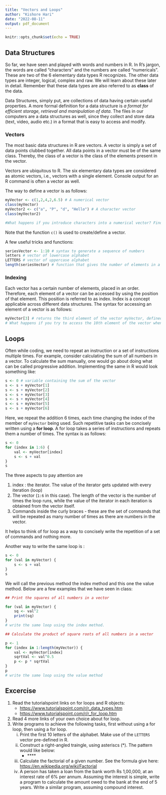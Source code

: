 ---
title: "Vectors and Loops"
author: "Kishore Hari"
date: "2022-08-11"
output: pdf_document
---

```{r setup, include=FALSE}
knitr::opts_chunk$set(echo = TRUE)
```

## Data Structures

So far, we have seen and played with words and numbers in R. In R's jargon, the words are called "characters" and the numbers are called "numericals". These are two of the 6 elementary data types R recognizes. The other data types are integer, logical, complex and raw. We will learn about these later in detail. Remember that these data types are also referred to as **class** of the data. 

Data Structures, simply put, are collections of data having certain useful properties. A more formal definition for a data structure is *a format for efficient storage, retrieval and manipulation of data*. The files in our computers are a data structures as well, since they collect and store data (text, video, audio etc.) in a format that is easy to access and modify. 

### Vectors

The most basic data structures in R are vectors. A vector is simply a set of data points clubbed together. All data points in a vector must be of the same class. Thereby, the class of a vector is the class of the elements present in the vector. 

Vectors are ubiquitous to R. The six elementary data types are considered as atomic vectors, i.e., vectors with a single element. Console output for an R command is often a vector as well. 

The way to define a vector is as follows:

```{r}
myVector <- c(1,2,4,2,6.5) # A numerical vector
class(myVector)
myVector2 <- c("a", "P", "d", "Hello") # A character vector
class(myVector2)

#What happens if you introduce characters into a numerical vector? Find out!
```

Note that the function `c()` is used to create/define a vector.

A few useful tricks and functions:

```{r}
seriesVector <- 1:10 # syntax to generate a sequence of numbers
letters # vector of lowercase alphabet
LETTERS # vector of uppercase alphabet
length(seriesVector) # function that gives the number of elements in a vector.
```


### Indexing

Each vector has a certain number of elements, placed in an order. Therefore, each element of a vector can be accessed by using the position of that element. This position is referred to as index. Index is a concept applicable across different data structures. The syntax for accessing an element of a vector is as follows:

```{r}
myVector[3] # returns the third element of the vector myVector, defined previously
# What happens if you try to access the 10th element of the vector when there are only 6?
```

## Loops

Often while coding, we need to repeat an instruction or a set of instructions multiple times. For example, consider calculating the sum of all numbers in a vector. To calculate the sum manually, one would go about doing what can be called progressive addition. Implementing the same in R would look something like:

```{r}
s <- 0 # variable containing the sum of the vector
s <- s + myVector[1]
s <- s + myVector[2]
s <- s + myVector[3]
s <- s + myVector[4]
s <- s + myVector[5]
s <- s + myVector[6]
```

Here, we repeat the addition 6 times, each time changing the index of the member of `myVector` being used. Such repetitive tasks can be concisely written using a **for loop**. A for loop takes a series of instructions and repeats them a number of times. The syntax is as follows:

```{r}
s <- 0
for (index in 1:6) {
    val <- myVector[index]
    s <- s + val
}
s
```

The three aspects to pay attention are 

1. index : the iterator. The value of the iterator gets updated with every iteration (loop)
2. The vector (`1:6` in this case). The length of the vector is the number of times the loop runs, while the value of the iterator in each iteration is obtained from the vector itself.
3. Commands inside the curly braces - these are the set of commands that will be repeated as many number of times as there are numbers in the vector.

It helps to think of for loop as a way to concisely write the repetition of a set of commands and nothing more.

Another way to write the same loop is :

```{r}
s <- 0
for (val in myVector) {
    s <- s + val
}
s
```

We will call the previous method the index method and this one the value method. Below are a few examples that we have seen in class:

```{r}
## Print the squares of all numbers in a vector

for (val in myVector) {
    sq <- val^2
    print(sq)
}
# write the same loop using the index method.

## Calculate the product of square roots of all numbers in a vector

p <- 1
for (index in 1:length(myVector)) {
    val <- myVector[index]
    sqrtVal <- val^0.5
    p <- p * sqrtVal
}
p
# write the same loop using the value method 
```

## Excercise

1. Read the tutorialspoint links on for loops and R objects: 
    - <https://www.tutorialspoint.com/r/r_data_types.htm>
    - <https://www.tutorialspoint.com/r/r_for_loop.htm>
2. Read 4 more links of your own choice about for loop.
3. Write programs to achieve the following tasks, first without using a for loop, then using a for loop.
    i. Print the first 10 letters of the alphabet. Make use of the `LETTERS` vector pre-defined in R.
    ii. Construct a right-angled traingle, using asteriscs (*). The pattern would like below:
        *
        **
        ***
        ****
        *****
        ******
    iii. Calculate the factorial of a given number. See the formula give here: <https://en.wikipedia.org/wiki/Factorial>
    iv. A person has taken a loan from the bank worth Rs 1,00,000, at an interest rate of 6% per annum. Assuming the interest is simple, write a program to calculate the amount owed to the bank at the end of 5 years. Write a similar program, assuming compound interest. 
